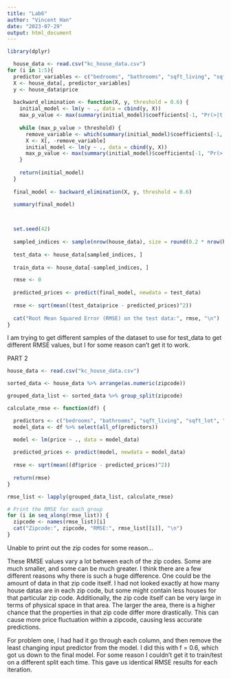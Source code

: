 ```yaml
---
title: "Lab6"
author: "Vincent Han"
date: "2023-07-29"
output: html_document
---
```



```r

library(dplyr)

  house_data <- read.csv("kc_house_data.csv")
for (i in 1:5){
  predictor_variables <- c("bedrooms", "bathrooms", "sqft_living", "sqft_lot", "floors", "waterfront", "view", "condition", "grade", "sqft_above", "sqft_basement", "yr_built", "yr_renovated", "zipcode", "lat", "long", "sqft_living15", "sqft_lot15")
  X <- house_data[, predictor_variables]
  y <- house_data$price
  
  backward_elimination <- function(X, y, threshold = 0.6) {
    initial_model <- lm(y ~ ., data = cbind(y, X))
    max_p_value <- max(summary(initial_model)$coefficients[-1, "Pr(>|t|)"])
    
    while (max_p_value > threshold) {
      remove_variable <- which(summary(initial_model)$coefficients[-1, "Pr(>|t|)"] == max_p_value)
      X <- X[, -remove_variable]
      initial_model <- lm(y ~ ., data = cbind(y, X))
      max_p_value <- max(summary(initial_model)$coefficients[-1, "Pr(>|t|)"])
    }
    
    return(initial_model)
  }
  
  final_model <- backward_elimination(X, y, threshold = 0.6)
  
  summary(final_model)



  set.seed(42)
  
  sampled_indices <- sample(nrow(house_data), size = round(0.2 * nrow(house_data)))
  
  test_data <- house_data[sampled_indices, ]
  
  train_data <- house_data[-sampled_indices, ]

  rmse <- 0
  
  predicted_prices <- predict(final_model, newdata = test_data)
  
  rmse <- sqrt(mean((test_data$price - predicted_prices)^2))
  
  cat("Root Mean Squared Error (RMSE) on the test data:", rmse, "\n")
}
```

I am trying to get different samples of the dataset to use for test_data to get different RMSE values, but I for some reason can't get it to work.

PART 2

```r
house_data <- read.csv("kc_house_data.csv")

sorted_data <- house_data %>% arrange(as.numeric(zipcode))

grouped_data_list <- sorted_data %>% group_split(zipcode)

```

```r

calculate_rmse <- function(df) {

  predictors <- c("bedrooms", "bathrooms", "sqft_living", "sqft_lot", "grade", "yr_built", "price")
  model_data <- df %>% select(all_of(predictors))

  model <- lm(price ~ ., data = model_data)
  
  predicted_prices <- predict(model, newdata = model_data)
  
  rmse <- sqrt(mean((df$price - predicted_prices)^2))
  
  return(rmse)
}

rmse_list <- lapply(grouped_data_list, calculate_rmse)

# Print the RMSE for each group
for (i in seq_along(rmse_list)) {
  zipcode <- names(rmse_list)[i]
  cat("Zipcode:", zipcode, "RMSE:", rmse_list[[i]], "\n")
}


```

Unable to print out the zip codes for some reason...

These RMSE values vary a lot between each of the zip codes. Some are much smaller, and some can be much greater. I think there are a few different reasons why there is such a huge difference. One could be the amount of data in that zip code itself. I had not looked exactly at how many house datas are in each zip code, but some might contain less houses for that particular zip code. Additionally, the zip code itself can be very large in terms of physical space in that area. The larger the area, there is a higher chance that the properties in that zip code differ more drastically. This can cause more price fluctuation within a zipcode, causing less accurate predictions.

For problem one, I had had it go through each column, and then remove the least changing input predictor from the model. I did this with f = 0.6, which got us down to the final model. For some reason I couldn't get it to train/test on a different split each time. This gave us identical RMSE results for each iteration.